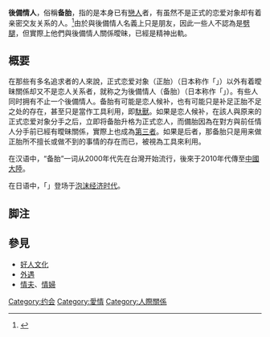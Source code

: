 {{weasel|time=2013-12-07T22:44:06+00:00}}
'''後備情人'''，俗稱'''备胎'''，指的是本身已有[[戀人|戀人]]者，有虽然不是正式的恋爱对象却有着亲密交友关系的人。<ref>{{Cite web |url=http://big5.huaxia.com/sh/sydd/00247803.html |title=你的愛情備胎了嗎？ |accessdate=2013-12-07 |work= |publisher= |date= |archive-date=2020-12-09 |archive-url=https://web.archive.org/web/20201209142102/http://big5.huaxia.com/sh/sydd/00247803.html |dead-url=no }}</ref>由於與後備情人名義上只是朋友，因此一些人不認為是[[劈腿|劈腿]]，但實際上他們與後備情人關係曖昧，已經是精神出軌。

==概要==
在那些有多名追求者的人來說，正式恋爱对象（正胎）（日本称作「{{lang|ja|本命くん}}」）以外有着曖昧關係却又不是恋人关系者，就称之为後備情人（备胎）（日本称作「{{lang|ja|キープくん}}」）。有些人同时拥有不止一个後備情人。备胎有可能是恋人候补，也有可能只是补足正胎不足之处的存在，甚至只是當作工具利用，即[[馱獸_(人物)|馱獸]]。如果是恋人候补，在該人與原来的正式恋爱对象分手之后，立即将备胎升格为正式恋人，而備胎因為在對方與前任情人分手前已經有曖昧關係，實際上也成為[[第三者_(愛情)|第三者]]。如果是后者，那备胎只是用来做正胎所不擅长或做不到的事情的存在而已，被視為工具來利用。

在汉语中，“备胎”一词从2000年代先在台灣开始流行，後來于2010年代傳至[[中國大陸|中國大陸]]。

在日语中，「{{lang|ja|キープくん}}」登场于[[日本泡沫经济|泡沫经济时代]]。

==脚注==
{{reflist}}

==參見==
*[[好人文化|好人文化]]
*[[外遇|外遇]]
*[[情夫|情夫]]、[[情婦|情婦]]

[[Category:约会|Category:约会]]
[[Category:愛情|Category:愛情]]
[[Category:人際關係|Category:人際關係]]